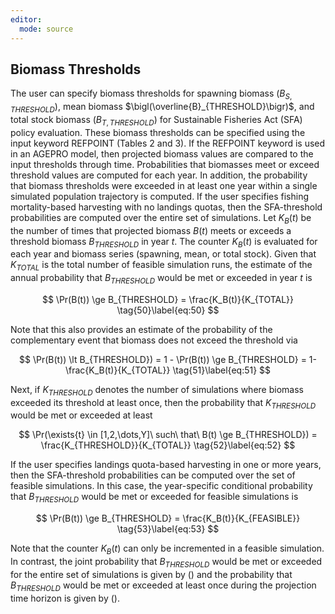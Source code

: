 ```yaml
---
editor: 
  mode: source
---
```


## Biomass Thresholds {.unnumbered}

The user can specify biomass thresholds for spawning biomass $\bigl(B_{S,THRESHOLD}\bigr)$, mean biomass $\bigl(\overline{B}_{THRESHOLD}\bigr)$, and total stock biomass $\bigl(B_{T,THRESHOLD}\bigr)$ for Sustainable Fisheries Act (SFA) policy evaluation. These biomass thresholds can be specified using the input keyword REFPOINT (Tables 2 and 3). If the REFPOINT keyword is used in an AGEPRO model, then projected biomass values are compared to the input thresholds through time. Probabilities that biomasses meet or exceed threshold values are computed for each year. In addition, the probability that biomass thresholds were exceeded in at least one year within a single simulated population trajectory is computed. If the user specifies fishing mortality-based harvesting with no landings quotas, then the SFA-threshold probabilities are computed over the entire set of simulations. Let $K_B(t)$ be the number of times that projected biomass $B(t)$ meets or exceeds a threshold biomass $B_{THRESHOLD}$ in year $t$. The counter $K_B(t)$ is evaluated for each year and biomass series (spawning, mean, or total stock). Given that $K_{TOTAL}$ is the total number of feasible simulation runs, the estimate of the annual probability that $B_{THRESHOLD}$ would be met or exceeded in year $t$ is

$$
\Pr(B(t)) \ge B_{THRESHOLD} = \frac{K_B(t)}{K_{TOTAL}} \tag{50}\label{eq:50}
$$

Note that this also provides an estimate of the probability of the complementary event that biomass does not exceed the threshold via

$$
\Pr(B(t)) \lt B_{THRESHOLD}) = 1 - \Pr(B(t)) \ge B_{THRESHOLD} = 1- \frac{K_B(t)}{K_{TOTAL}} \tag{51}\label{eq:51}
$$

Next, if $K_{THRESHOLD}$ denotes the number of simulations where biomass exceeded its threshold at least once, then the probability that $K_{THRESHOLD}$ would be met or exceeded at least

$$
\Pr(\exists{t} \in [1,2,\dots,Y]\ such\ that\ B(t) \ge B_{THRESHOLD}) = \frac{K_{THRESHOLD}}{K_{TOTAL}} \tag{52}\label{eq:52}
$$

If the user specifies landings quota-based harvesting in one or more years, then the SFA-threshold probabilities can be computed over the set of feasible simulations. In this case, the year-specific conditional probability that $B_{THRESHOLD}$ would be met or exceeded for feasible simulations is

$$
\Pr(B(t)) \ge B_{THRESHOLD} = \frac{K_B(t)}{K_{FEASIBLE}} \tag{53}\label{eq:53}
$$

Note that the counter $K_B(t)$ can only be incremented in a feasible simulation. In contrast, the joint probability that $B_{THRESHOLD}$ would be met or exceeded for the entire set of simulations is given by (\ref{eq:52}) and the probability that $B_{THRESHOLD}$ would be met or exceeded at least once during the projection time horizon is given by (\ref{eq:53}).
